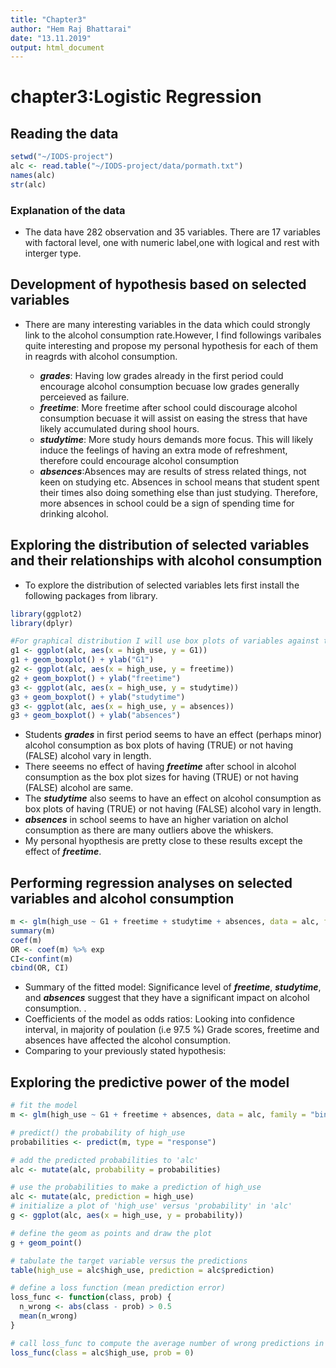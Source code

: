 ```yaml
---
title: "Chapter3"
author: "Hem Raj Bhattarai"
date: "13.11.2019"
output: html_document
---
```



# chapter3:Logistic Regression
## Reading the data
```r
setwd("~/IODS-project")
alc <- read.table("~/IODS-project/data/pormath.txt") 
names(alc) 
str(alc)
```

### Explanation of the data
 + The data have 282 observation and 35 variables. There are 17 variables with factoral level, one with numeric label,one with logical and rest with interger type.
 
 
## Development of hypothesis based on selected variables
   + There are many interesting variables in the data which could strongly link to the alcohol        consumption rate.However, I find followings varibales quite interesting and propose my personal hypothesis for each of them in reagrds with alcohol consumption. 
   
     + ***grades***: Having low grades already in the first period could encourage alcohol consumption becuase low grades generally perceieved as failure.
     + ***freetime***: More freetime after school could discourage alcohol consumption becuase it will assist on easing the stress that have likely accumulated during shool hours.
     + ***studytime***: More study hours demands more focus. This will likely induce the feelings of having an extra mode of refreshment, therefore could encourage alcohol consumption   
     + ***absences***:Absences may are results of stress related things, not keen on studying etc. Absences in school means that student spent their times also doing something else than just studying. Therefore, more absences in school could be a sign of spending time for drinking alcohol.
    
     
 
## Exploring the distribution of selected variables and their relationships with alcohol consumption
  + To explore the distribution of selected variables lets first install the following packages from library.
```r
library(ggplot2)
library(dplyr)
```
 
```r
#For graphical distribution I will use box plots of variables against the alcohol consumptions between male and female students. For that let's run following script
g1 <- ggplot(alc, aes(x = high_use, y = G1))
g1 + geom_boxplot() + ylab("G1")
g2 <- ggplot(alc, aes(x = high_use, y = freetime))
g2 + geom_boxplot() + ylab("freetime")
g3 <- ggplot(alc, aes(x = high_use, y = studytime))
g3 + geom_boxplot() + ylab("studytime")
g3 <- ggplot(alc, aes(x = high_use, y = absences))
g3 + geom_boxplot() + ylab("absences")

```
 
 + Students ***grades*** in first period seems to have an effect (perhaps minor) alcohol consumption as  box plots of  having (TRUE) or not having (FALSE) alcohol vary in length.
 + There seeems no effect of having ***freetime*** after school in alcohol consumption as the box plot sizes for having (TRUE) or not having (FALSE) alcohol are same.  
 + The ***studytime*** also seems to have an effect on alcohol consumption as  box plots of  having (TRUE) or not having (FALSE) alcohol vary in length.
 + ***absences*** in school seems to have an higher variation on alchol consumption as there are many outliers above the whiskers. 
 + My personal hyopthesis are pretty close to these results except the effect of ***freetime***. 
 

## Performing regression analyses on selected variables and alcohol consumption
```r
m <- glm(high_use ~ G1 + freetime + studytime + absences, data = alc, family = "binomial")
summary(m)
coef(m)
OR <- coef(m) %>% exp
CI<-confint(m)
cbind(OR, CI)
```

 + Summary of the fitted model: Significance level of ***freetime***, ***studytime***, and ***absences*** suggest that they have a significant impact on alcohol consumption. . 
 + Coefficients of the model as odds ratios: Looking into confidence interval, in majority of poulation (i.e 97.5 %) Grade scores, freetime and absences have affected the alcohol consumption.  
 + Comparing to your previously stated hypothesis:

## Exploring the predictive power of the model
```r
# fit the model
m <- glm(high_use ~ G1 + freetime + absences, data = alc, family = "binomial")

# predict() the probability of high_use
probabilities <- predict(m, type = "response")

# add the predicted probabilities to 'alc'
alc <- mutate(alc, probability = probabilities)

# use the probabilities to make a prediction of high_use
alc <- mutate(alc, prediction = high_use)
# initialize a plot of 'high_use' versus 'probability' in 'alc'
g <- ggplot(alc, aes(x = high_use, y = probability))

# define the geom as points and draw the plot
g + geom_point() 

# tabulate the target variable versus the predictions
table(high_use = alc$high_use, prediction = alc$prediction)

# define a loss function (mean prediction error)
loss_func <- function(class, prob) {
  n_wrong <- abs(class - prob) > 0.5
  mean(n_wrong)
}

# call loss_func to compute the average number of wrong predictions in the (training) data
loss_func(class = alc$high_use, prob = 0)

```


